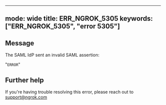 
---
mode: wide
title: ERR_NGROK_5305
keywords: ["ERR_NGROK_5305", "error 5305"]
---

## Message
The SAML IdP sent an invalid SAML assertion:

"`ERROR`"




## Further help
If you're having trouble resolving this error, please reach out to [support@ngrok.com](mailto:support@ngrok.com?subject=Help%20with%20ERR_NGROK_5305)


